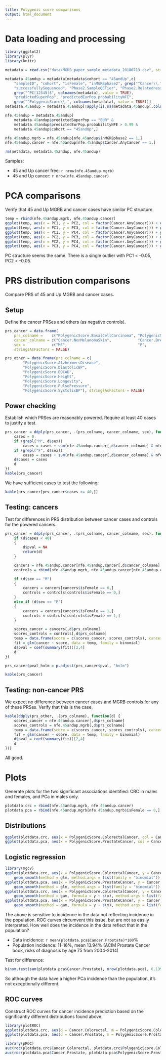 ---
title: Polygenic score comparisons
output: html_document
---

# Data loading and processing
```{r}
library(ggplot2)
library(plyr)
library(knitr)

metadata = read.csv("data/MGRB_paper_sample_metadata_20180713.csv", stringsAsFactors = FALSE)

metadata.45andup = metadata[metadata$cohort == "45andUp",c(
    "sampleID", "cohort", "isFemale", "inMGRBphase2", grep("^Cancer\\.", colnames(metadata), value = TRUE), 
    "successfullySequenced", "Phase2.SampleQCTier", "Phase2.RelatednessDropped", 
    grep("^PC[12345]$", colnames(metadata), value = TRUE),
    "predictedSuperPop", "predictedEurPop.probabilityNFE",
    grep("^PolygenicScore\\.", colnames(metadata), value = TRUE))]
metadata.45andup = metadata.45andup[!apply(is.na(metadata.45andup[,colnames(metadata.45andup) != "Cancer.AgeWithoutCancerYears"]), 1, any),]

nfe.45andup = metadata.45andup[
    metadata.45andup$predictedSuperPop == "EUR" & 
    metadata.45andup$predictedEurPop.probabilityNFE > 0.99 &
    metadata.45andup$cohort == "45andUp",]

nfe.45andup.mgrb = nfe.45andup[nfe.45andup$inMGRBphase2 == 1,]
nfe.45andup.cancer = nfe.45andup[nfe.45andup$Cancer.AnyCancer == 1,]

rm(metadata, metadata.45andup, nfe.45andup)
```
Samples:

* 45 and Up cancer free: `r nrow(nfe.45andup.mgrb)`
* 45 and Up cancer: `r nrow(nfe.45andup.cancer)`


# PCA comparisons
Verify that 45 and Up MGRB and cancer cases have similar PC structure.
```{r}
temp = rbind(nfe.45andup.mgrb, nfe.45andup.cancer)
ggplot(temp, aes(x = PC1, y = PC2, col = factor(Cancer.AnyCancer))) + geom_point()
ggplot(temp, aes(x = PC1, y = PC3, col = factor(Cancer.AnyCancer))) + geom_point()
ggplot(temp, aes(x = PC1, y = PC4, col = factor(Cancer.AnyCancer))) + geom_point()
ggplot(temp, aes(x = PC2, y = PC3, col = factor(Cancer.AnyCancer))) + geom_point()
ggplot(temp, aes(x = PC2, y = PC4, col = factor(Cancer.AnyCancer))) + geom_point()
ggplot(temp, aes(x = PC3, y = PC4, col = factor(Cancer.AnyCancer))) + geom_point()
```

PC structure seems the same.  There is a single outlier with PC1 < -0.05, PC2 < -0.05.

# PRS distribution comparisons
Compare PRS of 45 and Up MGRB and cancer cases.

## Setup

Define the cancer PRSes and others (as negative controls).
```{r}
prs_cancer = data.frame(
    prs_colname =    c("PolygenicScore.BasalCellCarcinoma", "PolygenicScore.BreastCancer", "PolygenicScore.ColorectalCancer", "PolygenicScore.Melanoma", "PolygenicScore.ProstateCancer", "PolygenicScore.SquamousCellCarcinoma"),
    cancer_colname = c("Cancer.NonMelanomaSkin",            "Cancer.Breast",               "Cancer.Colorectal",               "Cancer.Melanoma",         "Cancer.Prostate",               "Cancer.NonMelanomaSkin"),
    sex =            c("MF",                                "F",                           "MF",                              "MF",                      "M",                             "MF"),
    stringsAsFactors = FALSE)

prs_other = data.frame(prs_colname = c(
        "PolygenicScore.AlzheimersDisease",
        "PolygenicScore.DiastolicBP",
        "PolygenicScore.EOCAD",
        "PolygenicScore.Height",
        "PolygenicScore.Longevity",
        "PolygenicScore.PulsePressure",
        "PolygenicScore.SystolicBP"), stringsAsFactors = FALSE)
```

## Power checking
Establish which PRSes are reasonably powered.  Require at least 40 cases to justify a test.
```{r}
prs_cancer = ddply(prs_cancer, .(prs_colname, cancer_colname, sex), function(d) {
    cases = 0
    if (grepl("M", d$sex))
        cases = cases + sum(nfe.45andup.cancer[,d$cancer_colname] & nfe.45andup.cancer$isFemale == 0)
    if (grepl("F", d$sex))
        cases = cases + sum(nfe.45andup.cancer[,d$cancer_colname] & nfe.45andup.cancer$isFemale == 1)
    d$cases = cases
    d
})
kable(prs_cancer)
```

We have sufficient cases to test the following:

```{r}
kable(prs_cancer[prs_cancer$cases >= 40,])
```

## Testing: cancers
Test for differences in PRS distribution between cancer cases and controls for the powered cancers.
```{r}
prs_cancer = ddply(prs_cancer, .(prs_colname, cancer_colname, sex), function(d) {
    if (d$cases < 40)
    {
        d$pval = NA
        return(d)
    }

    cancers = nfe.45andup.cancer[nfe.45andup.cancer[,d$cancer_colname] == 1,]
    controls = rbind(nfe.45andup.mgrb, nfe.45andup.cancer[nfe.45andup.cancer[,d$cancer_colname] == 0,])

    if (d$sex == "M")
    {
        cancers = cancers[cancers$isFemale == 0,]
        controls = controls[controls$isFemale == 0,]
    }
    else if (d$sex == "F")
    {
        cancers = cancers[cancers$isFemale == 1,]
        controls = controls[controls$isFemale == 1,]
    }

    scores_cancer = cancers[,d$prs_colname]
    scores_controls = controls[,d$prs_colname]
    temp = data.frame(score = c(scores_cancer, scores_controls), cancer = rep(c(1, 0), c(nrow(cancers), nrow(controls))))
    fit = glm(cancer ~ score, data = temp, family = binomial)
    d$pval = coef(summary(fit))[2,4]
    d
})

prs_cancer$pval_holm = p.adjust(prs_cancer$pval, "holm")

kable(prs_cancer)
```

## Testing: non-cancer PRS
We expect no difference between cancer cases and MGRB controls for any of these PRSes.  Verify that this is the case.
```{r}
kable(ddply(prs_other, .(prs_colname), function(d) {
    scores_cancer = nfe.45andup.cancer[,d$prs_colname]
    scores_controls = nfe.45andup.mgrb[,d$prs_colname]
    temp = data.frame(score = c(scores_cancer, scores_controls), cancer = rep(c(1, 0), c(length(scores_cancer), length(scores_controls))))
    fit = glm(cancer ~ score, data = temp, family = binomial)
    d$pval = coef(summary(fit))[2,4]
    d
}))
```

All good.


# Plots

Generate plots for the two significant associations identified: CRC in males and females, and PCa in males only.

```{r}
plotdata.crc = rbind(nfe.45andup.mgrb, nfe.45andup.cancer)
plotdata.pca = rbind(nfe.45andup.mgrb[nfe.45andup.mgrb$isFemale == 0,], nfe.45andup.cancer[nfe.45andup.cancer$isFemale == 0,])
```

## Distributions
```{r}
ggplot(plotdata.crc, aes(x = PolygenicScore.ColorectalCancer, col = Cancer.Colorectal == 1)) + stat_ecdf()
ggplot(plotdata.pca, aes(x = PolygenicScore.ProstateCancer, col = Cancer.Prostate == 1)) + stat_ecdf()
```

## Logistic regression
```{r}
library(mgcv)
ggplot(plotdata.crc, aes(x = PolygenicScore.ColorectalCancer, y = Cancer.Colorectal)) + 
    geom_smooth(method = glm, method.args = list(family = "binomial"))
ggplot(plotdata.pca, aes(x = PolygenicScore.ProstateCancer, y = Cancer.Prostate)) + 
    geom_smooth(method = glm, method.args = list(family = "binomial"))
ggplot(plotdata.crc, aes(x = PolygenicScore.ColorectalCancer, y = Cancer.Colorectal)) + 
    geom_smooth(method = gam, formula = y ~ s(x), method.args = list(family = "binomial"))
ggplot(plotdata.pca, aes(x = PolygenicScore.ProstateCancer, y = Cancer.Prostate)) + 
    geom_smooth(method = gam, formula = y ~ s(x), method.args = list(family = "binomial"))
```

The above is sensitive to incidence in the data not reflecting incidence in the population.  ROC curves circumvent this issue, but are not as easily interpreted.  How well does the incidence in the data reflect that in the population?

* Data incidence: `r mean(plotdata.pca$Cancer.Prostate)*100`%
* Population incidence: 11-16%, mean 13.94% (ACIM Prostate Cancer book, risks of diagnosis by age 75 from 2004-2014)

Test for difference: 
```{r}
binom.test(sum(plotdata.pca$Cancer.Prostate), nrow(plotdata.pca), 0.1394)
```

So although the data have a higher PCa incidence than the population, it's not exceptionally different.


## ROC curves
Construct ROC curves for cancer incidence prediction based on the significantly different distributions found above.
```{r}
library(plotROC)
ggplot(plotdata.crc, aes(d = Cancer.Colorectal, m = PolygenicScore.ColorectalCancer)) + geom_roc() + geom_abline(intercept = 0, slope = 1)
ggplot(plotdata.pca, aes(d = Cancer.Prostate, m = PolygenicScore.ProstateCancer)) + geom_roc() + geom_abline(intercept = 0, slope = 1)
```

```{r}
library(pROC)
auc(roc(plotdata.crc$Cancer.Colorectal, plotdata.crc$PolygenicScore.ColorectalCancer))
auc(roc(plotdata.pca$Cancer.Prostate, plotdata.pca$PolygenicScore.ProstateCancer))
```
